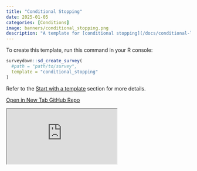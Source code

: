 ```yaml
---
title: "Conditional Stopping"
date: 2025-01-05
categories: [Conditions]
image: banners/conditional_stopping.png
description: "A template for [conditional stopping](/docs/conditional-logic.html#conditional-stopping)."
---
```


To create this template, run this command in your R console:

```r
surveydown::sd_create_survey(
  #path = "path/to/survey",
  template = "conditional_stopping"
)
```

Refer to the [Start with a template](/docs/getting-started.html#start-with-a-template) section for more details.

<div class="button-container">
  <a href="https://surveydown2.shinyapps.io/conditional_stopping/" class="template-button" target="_blank">
    <i class="fas fa-external-link-alt"></i> Open in New Tab
  </a>
  <a href="https://github.com/surveydown-dev/templates" class="template-button" target="_blank">
    <i class="fab fa-github"></i> GitHub Repo
  </a>
</div>

<div class="template-iframe-container">
<iframe src="https://surveydown2.shinyapps.io/conditional_stopping/" class="template-iframe"></iframe>
</div>
